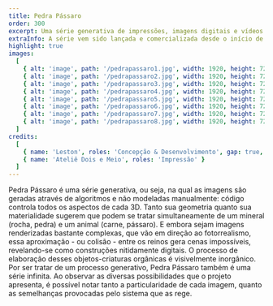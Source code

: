 ```yaml
---
title: Pedra Pássaro
order: 300
excerpt: Uma série generativa de impressões, imagens digitais e vídeos criados em 3D a partir de formas e texturas impossíveis, orgânicas e indecisas. 
extraInfo: A série vem sido lançada e comercializada desde o início de 2021 tanto como impressões únicas (1/1) quanto NFTs.<br /><br />[Objkt.com](https://objkt.com/profile/leston/created)<br />[Teia](https://teia.art/leston)<br />[Foundation](https://foundation.app/@leston).
highlight: true
images:
  [
    { alt: 'image', path: '/pedrapassaro1.jpg', width: 1920, height: 720 },
    { alt: 'image', path: '/pedrapassaro2.jpg', width: 1920, height: 720 },
    { alt: 'image', path: '/pedrapassaro3.jpg', width: 1920, height: 720 },
    { alt: 'image', path: '/pedrapassaro4.jpg', width: 1920, height: 720 },
    { alt: 'image', path: '/pedrapassaro5.jpg', width: 1920, height: 720 },
    { alt: 'image', path: '/pedrapassaro6.jpg', width: 1920, height: 720 },
    { alt: 'image', path: '/pedrapassaro7.jpg', width: 1920, height: 720 },
    { alt: 'image', path: '/pedrapassaro8.jpg', width: 1920, height: 720 },
  ]
credits:
  [
    { name: 'Leston', roles: 'Concepção & Desenvolvimento', gap: true, },
    { name: 'Ateliê Dois e Meio', roles: 'Impressão' }
  ]
---
```

Pedra Pássaro é uma série generativa, ou seja, na qual as imagens são geradas através de algoritmos e não modeladas manualmente: código controla todos os aspectos de cada 3D. Tanto sua geometria quanto sua materialidade sugerem que podem se tratar simultaneamente de um mineral (rocha, pedra) e um animal (carne, pássaro). E embora sejam imagens renderizadas bastante complexas, que vão em direção ao fotorrealismo, essa aproximação - ou colisão - entre os reinos gera cenas impossíveis, revelando-se como construções nitidamente digitais. O processo de elaboração desses objetos-criaturas orgânicas é visivelmente  inorgânico.
<br />
Por ser tratar de um processo generativo, Pedra Pássaro também é uma série infinita. Ao observar as diversas possibilidades que o projeto apresenta, é possível notar tanto a particularidade de cada imagem, quanto as semelhanças provocadas pelo sistema que as rege. 
